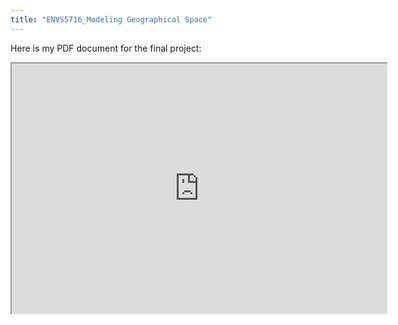 ```yaml
---
title: "ENVS5716_Modeling Geographical Space"
---
```


Here is my PDF document for the final project:

<iframe src="https://github.com/Cyanhang/Hang/blob/main/ENVS_PuertoRico/ENVS%205716%20-%20Modeling%20Geographical%20Space%20Final%20Project%20-%20Hang%20Zhao.pdf" width="600" height="400"></iframe>
